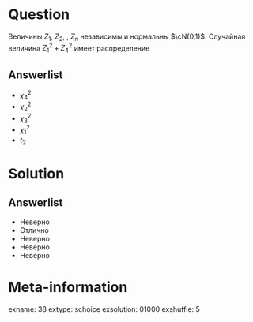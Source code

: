 Question
========
Величины $Z_1$, $Z_2$, \ldots, $Z_n$ независимы и нормальны $\cN(0,1)$. 
Случайная величина $Z_1^2+Z_4^2$ имеет распределение
 

Answerlist
----------
*  $\chi^2_4$
*  $\chi^2_2$
*  $\chi^2_3$
*  $\chi^2_1$
*  $t_2$

Solution
========

Answerlist
----------
*  Неверно
*  Отлично
*  Неверно
*  Неверно
*  Неверно

Meta-information
================
exname: 38
extype: schoice
exsolution: 01000
exshuffle: 5
